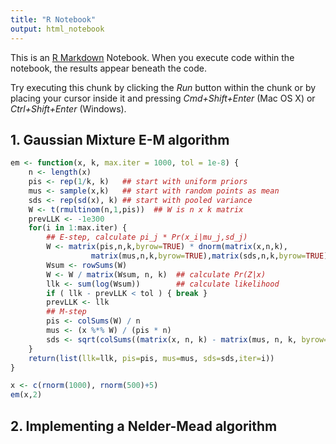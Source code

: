 ```yaml
---
title: "R Notebook"
output: html_notebook
---
```


This is an [R Markdown](http://rmarkdown.rstudio.com) Notebook. When you execute code within the notebook, the results appear beneath the code. 

Try executing this chunk by clicking the *Run* button within the chunk or by placing your cursor inside it and pressing *Cmd+Shift+Enter* (Mac OS X) or *Ctrl+Shift+Enter* (Windows). 

## 1. Gaussian Mixture E-M algorithm


```r
em <- function(x, k, max.iter = 1000, tol = 1e-8) {
    n <- length(x)
    pis <- rep(1/k, k)   ## start with uniform priors
    mus <- sample(x,k)   ## start with random points as mean
    sds <- rep(sd(x), k) ## start with pooled variance
    W <- t(rmultinom(n,1,pis))  ## W is n x k matrix     
    prevLLK <- -1e300
    for(i in 1:max.iter) {
        ## E-step, calculate pi_j * Pr(x_i|mu_j,sd_j)
        W <- matrix(pis,n,k,byrow=TRUE) * dnorm(matrix(x,n,k),
                  matrix(mus,n,k,byrow=TRUE),matrix(sds,n,k,byrow=TRUE));
        Wsum <- rowSums(W)
        W <- W / matrix(Wsum, n, k)  ## calculate Pr(Z|x)
        llk <- sum(log(Wsum))        ## calculate likelihood
        if ( llk - prevLLK < tol ) { break }
        prevLLK <- llk
        ## M-step
        pis <- colSums(W) / n                
        mus <- (x %*% W) / (pis * n)
        sds <- sqrt(colSums((matrix(x, n, k) - matrix(mus, n, k, byrow=TRUE))^2 * W) / (pis * n))            
    }
    return(list(llk=llk, pis=pis, mus=mus, sds=sds,iter=i))
}

x <- c(rnorm(1000), rnorm(500)+5)
em(x,2)
```


## 2. Implementing a Nelder-Mead algorithm
